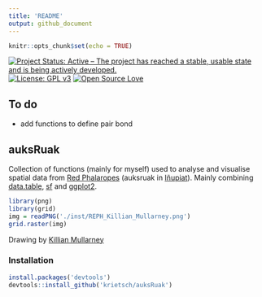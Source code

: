 ```yaml
---
title: 'README'
output: github_document
---
```


```r
knitr::opts_chunk$set(echo = TRUE)
```


[![Project Status: Active – The project has reached a stable, usable state and is being actively developed.](http://www.repostatus.org/badges/latest/active.svg)](http://www.repostatus.org/#active)
[![License: GPL v3](https://img.shields.io/badge/License-GPL%20v3-blue.svg)](https://www.gnu.org/licenses/gpl-3.0)
[![Open Source Love](https://badges.frapsoft.com/os/v2/open-source.png?v=103)](https://opensource.org/)


## To do

   * add functions to define pair bond


## auksRuak

Collection of functions (mainly for myself) used to analyse and visualise spatial data from [Red Phalaropes](https://en.wikipedia.org/wiki/Red_phalarope) (auksruak in [Iñupiat](https://en.wikipedia.org/wiki/I%C3%B1upiat)). Mainly combining [data.table](https://github.com/Rdatatable/data.table), [sf](https://github.com/r-spatial/sf) and [ggplot2](https://github.com/tidyverse/ggplot2).

```r
library(png)
library(grid)
img = readPNG('./inst/REPH_Killian_Mullarney.png')
grid.raster(img)
```
Drawing by [Killian Mullarney](https://images-na.ssl-images-amazon.com/images/G/01/randoEMS/p193_RedPhalarope_Mullarney_lg.jpg)


### Installation

```R
install.packages('devtools')
devtools::install_github('krietsch/auksRuak')
```
